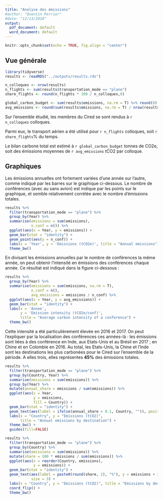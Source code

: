 ```yaml
---
title: "Analyse des émissions"
#author: "Quentin Perrier"
#date: "12/13/2018"
output:
  pdf_document: default
  word_document: default
---
```


```r
knitr::opts_chunk$set(echo = TRUE, fig.align = "center")

```

## Vue générale

```r
library(tidyverse)
results <- readRDS("../outputs/results.rds")

n_colloques <- nrow(results)
n_flights <- sum(results$transportation_mode == "plane")
share_flights <- round(n_flights * 100 / n_colloques,0)

global_carbon_budget <- sum(results$emissions, na.rm = T) %>% round(0)
avg_emissions <- round(sum(results$emissions, na.rm = T) / nrow(results), 2)
```

Sur l'ensemble étudié, les membres du Cired se sont rendus à `r n_colloques` colloques.

Parmi eux, le transport aérien a été utilisé pour `r n_flights` colloques, soit `r share_flights`% du temps.

Le bilan carbone total est estimé à `r global_carbon_budget` tonnes de CO2e, soit des émissions moyennes de `r avg_emissions` tCO2 par colloque.


## Graphiques

Les émissions annuelles ont fortement variées d'une année sur l'autre, comme indiqué par les barres sur le graphique ci-dessous. Le nombre de conférences (avec au sans avion) est indique par les points sur le graphique, et semble relativement corrélée avec le nombre d'émissions totales.


```r
results %>% 
  filter(transportation_mode == "plane") %>% 
  group_by(Year) %>% 
  summarise(emissions = sum(emissions),
            n_conf = n()) %>% 
  ggplot(aes(x = Year, y = emissions)) + 
  geom_bar(stat = "identity") +
  geom_point(aes(y = n_conf)) +
  labs(x = 'Year', y = 'Emissions (tCO2e)', title = "Annual emissions") +
  theme_bw() 

```

En divisant les émissions annuelles par le nombre de conférences la même année, on peut obtenir l'intensité en émissions des conférences chaque année. Ce résultat est indiqué dans la figure ci-dessous :

```r
results %>% 
  group_by(Year) %>% 
  summarise(emissions = sum(emissions, na.rm = T),
            n_conf = n(),
            avg_emissions = emissions / n_conf) %>% 
  ggplot(aes(x = Year, y = avg_emissions)) +
  geom_bar(stat = "identity") +
  labs(x = 'Annee', 
       y = 'Emission intensity (tCO2e/conf)', 
       title = "Average carbon intensity of a conference") +
  theme_bw() 
```

Cette intensité a été particulièrement élevée en 2016 et 2017. On peut l'expliquer par la localisation des conférences ces années-là : les émissions sont liées à des conférence en Inde, aux Etats-Unis et au Brésil en 2017 ; en Chine et en Colombie en 2016. 
Au total, les Etats-Unis, la Chine et l'Inde sont les destinations les plus carbonées pour le Cired sur l'ensemble de la période. A elles trois, elles représentes **45%** des émissions totales.

```r
results %>% 
  filter(transportation_mode == "plane") %>%
  group_by(Country, Year) %>% 
  summarise(emissions = sum(emissions)) %>% 
  group_by(Year) %>% 
  mutate(annual_share = emissions / sum(emissions)) %>% 
  ggplot(aes(x = Year, 
             y = emissions,
             fill = Country)) +
  geom_bar(stat = "identity") +
  geom_text(aes(label = ifelse(annual_share > 0.1, Country, "")), position = position_stack(vjust = 0.5)) +
  labs(x = "Country", y = "Emissions (tCO2)", 
       title = "Annual emissions by destination") +
  theme_bw() +
  guides(fill=FALSE)
```


```r
results %>% 
  filter(transportation_mode == "plane") %>%
  group_by(Country) %>% 
  summarise(emissions = sum(emissions)) %>% 
  mutate(share = 100 * emissions / sum(emissions)) %>% 
  ggplot(aes(x = reorder(Country, emissions), 
             y = emissions)) +
  geom_bar(stat = "identity") +
  geom_text(aes(label = paste0(round(share, 2), "%"), y = emissions + 3), 
            size = 3) +
  labs(x = "Country", y = "Emissions (tCO2)", title = "Emissions by destination") +
  coord_flip() +
  theme_bw()
```

